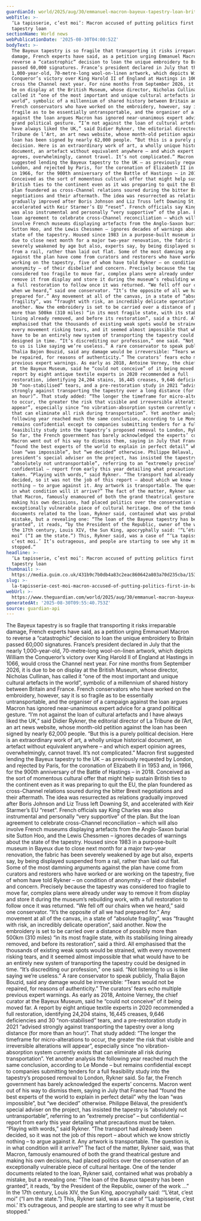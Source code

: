 ```yaml
---
guardianId: world/2025/aug/30/emmanuel-macron-bayeux-tapestry-loan-british-museum-petition
webTitle: >-
  ‘La tapisserie, c’est moi’: Macron accused of putting politics first in Bayeux
  tapestry loan
sectionName: World news
webPublicationDate: '2025-08-30T04:00:52Z'
bodyText: >-
  The Bayeux tapestry is so fragile that transporting it risks irreparable
  damage, French experts have said, as a petition urging Emmanuel Macron to
  reverse a “catastrophic” decision to loan the unique embroidery to Britain
  passed 60,000 signatures. France’s president declared in July that the nearly
  1,000-year-old, 70-metre-long wool-on-linen artwork, which depicts William the
  Conqueror’s victory over King Harold II of England at Hastings in 1066, would
  cross the Channel next year. For nine months from September 2026, it is due to
  be on display at the British Museum, whose director, Nicholas Cullinan, has
  called it “one of the most important and unique cultural artefacts in the
  world”, symbolic of a millennium of shared history between Britain and France.
  French conservators who have worked on the embroidery, however, say it is so
  fragile as to be essentially untransportable, and the organiser of a campaign
  against the loan argues Macron has ignored near-unanimous expert advice for a
  grand political gesture. “I’m not against the loan of cultural artefacts and I
  have always liked the UK,” said Didier Rykner, the editorial director of La
  Tribune de l’Art, an art news website, whose month-old petition against the
  loan has been signed by nearly 62,000 people. “But this is a purely political
  decision. Here is an extraordinary work of art, a wholly unique historical
  document, an artefact without equivalent anywhere – and which expert opinion
  agrees, overwhelmingly, cannot travel. It’s not complicated.” Macron first
  suggested lending the Bayeux tapestry to the UK – as previously requested by
  London, and rejected by Paris, for the coronation of Elizabeth II in 1953 and,
  in 1966, for the 900th anniversary of the Battle of Hastings – in 2018.
  Conceived as the sort of momentous cultural offer that might help sustain
  British ties to the continent even as it was preparing to quit the EU, the
  plan foundered as cross-Channel relations soured during the bitter Brexit
  negotiations and their aftermath. The idea was resurrected as relations
  gradually improved after Boris Johnson and Liz Truss left Downing St, and
  accelerated with Keir Starmer’s EU “reset”. French officials say King Charles
  was also instrumental and personally “very supportive” of the plan. But the
  loan agreement to celebrate cross-Channel reconciliation – which will also
  involve French museums displaying artefacts from the Anglo-Saxon burial site
  Sutton Hoo, and the Lewis Chessmen – ignores decades of warnings about the
  state of the tapestry. Housed since 1983 in a purpose-built museum in Bayeux
  due to close next month for a major two-year renovation, the fabric has been
  severely weakened by age but also, experts say, by being displayed suspended
  from a rail, rather than laid out flat. Some of the most damning arguments
  against the plan have come from curators and restorers who have worked or are
  working on the tapestry, five of whom have told Rykner – on condition of
  anonymity – of their disbelief and concern. Precisely because the tapestry was
  considered too fragile to move far, complex plans were already under way to
  remove it from display and store it during the museum’s rebuilding work, with
  a full restoration to follow once it was returned. “We fell off our chairs
  when we heard,” said one conservator. “It’s the opposite of all we had
  prepared for.” Any movement at all of the canvas, in a state of “absolute
  fragility”, was “fraught with risk, an incredibly delicate operation”, said
  another. Now the embroidery is set to be carried over a distance of possibly
  more than 500km (310 miles) “in its most fragile state, with its stabilising
  lining already removed, and before its restoration”, said a third. All
  emphasised that the thousands of existing weak spots would be strained, with
  every movement risking tears, and it seemed almost impossible that what would
  have to be an entirely new system of transporting the tapestry could be
  designed in time. “It’s discrediting our profession,” one said. “Not listening
  to us is like saying we’re useless.” A rare conservator to speak publicly,
  Thalia Bajon Bouzid, said any damage would be irreversible: “Tears would not
  be repaired, for reasons of authenticity.” The curators’ fears echo multiple
  previous expert warnings. As early as 2018, Antoine Verney, the chief curator
  at the Bayeux Museum, said he “could not conceive” of it being moved far. A
  report by eight antique textile experts in 2020 recommended a full
  restoration, identifying 24,204 stains, 16,445 creases, 9,646 deficiencies and
  30 “non-stabilised” tears, and a pre-restoration study in 2021 “advised
  strongly against transporting the tapestry over a long distance (for more than
  an hour)”. That study added: “The longer the timeframe for micro-alterations
  to occur, the greater the risk that visible and irreversible alterations will
  appear”, especially since “no vibration-absorption system currently exists
  that can eliminate all risk during transportation”. Yet another analysis the
  following year reached much the same conclusion, according to Le Monde – but
  remains confidential except to companies submitting tenders for a full
  feasibility study into the tapestry’s proposed removal to London, Rykner said.
  So far, the French government has barely acknowledged the experts’ concerns.
  Macron went out of his way to dismiss them, saying in July that France had
  “found the best experts of the world to explain in perfect detail” why the
  loan “was impossible”, but “we decided” otherwise. Philippe Bélaval, the
  president’s special adviser on the project, has insisted the tapestry is
  “absolutely not untransportable”, referring to an “extremely precise” – but
  confidential – report from early this year detailing what precautions must be
  taken. “Playing with words,” said Rykner. “The transport had already been
  decided, so it was not the job of this report – about which we know strictly
  nothing – to argue against it. Any artwork is transportable. The question is,
  in what condition will it arrive?” The fact of the matter, Rykner said, was
  that Macron, famously enamoured of both the grand theatrical gesture and
  making his own decisions, had placed politics over the conservation of an
  exceptionally vulnerable piece of cultural heritage. One of the tender
  documents related to the loan, Rykner said, contained what was probably a
  mistake, but a revealing one: “The loan of the Bayeux tapestry has been
  granted”, it reads, “by the President of the Republic, owner of the work …” In
  the 17th century, Louis XIV, the Sun King, apocryphally said: ‘“L’état, c’est
  moi” (“I am the state.”) This, Rykner said, was a case of “‘La tapisserie,
  c’est moi.’ It’s outrageous, and people are starting to see why it must be
  stopped.”
headline: >-
  ‘La tapisserie, c’est moi’: Macron accused of putting politics first in Bayeux
  tapestry loan
thumbnail: >-
  https://media.guim.co.uk/431b9c7b0db4a83c2eac860642a803a70d235cba/1537_0_3585_2870/500.jpg
slug: >-
  la-tapisserie-cest-moi-macron-accused-of-putting-politics-first-in-bayeux-tapestry-loan
webUrl: >-
  https://www.theguardian.com/world/2025/aug/30/emmanuel-macron-bayeux-tapestry-loan-british-museum-petition
generatedAt: '2025-08-30T09:55:40.753Z'
source: guardian-api
---
```

The Bayeux tapestry is so fragile that transporting it risks irreparable damage, French experts have said, as a petition urging Emmanuel Macron to reverse a “catastrophic” decision to loan the unique embroidery to Britain passed 60,000 signatures. France’s president declared in July that the nearly 1,000-year-old, 70-metre-long wool-on-linen artwork, which depicts William the Conqueror’s victory over King Harold II of England at Hastings in 1066, would cross the Channel next year. For nine months from September 2026, it is due to be on display at the British Museum, whose director, Nicholas Cullinan, has called it “one of the most important and unique cultural artefacts in the world”, symbolic of a millennium of shared history between Britain and France. French conservators who have worked on the embroidery, however, say it is so fragile as to be essentially untransportable, and the organiser of a campaign against the loan argues Macron has ignored near-unanimous expert advice for a grand political gesture. “I’m not against the loan of cultural artefacts and I have always liked the UK,” said Didier Rykner, the editorial director of La Tribune de l’Art, an art news website, whose month-old petition against the loan has been signed by nearly 62,000 people. “But this is a purely political decision. Here is an extraordinary work of art, a wholly unique historical document, an artefact without equivalent anywhere – and which expert opinion agrees, overwhelmingly, cannot travel. It’s not complicated.” Macron first suggested lending the Bayeux tapestry to the UK – as previously requested by London, and rejected by Paris, for the coronation of Elizabeth II in 1953 and, in 1966, for the 900th anniversary of the Battle of Hastings – in 2018. Conceived as the sort of momentous cultural offer that might help sustain British ties to the continent even as it was preparing to quit the EU, the plan foundered as cross-Channel relations soured during the bitter Brexit negotiations and their aftermath. The idea was resurrected as relations gradually improved after Boris Johnson and Liz Truss left Downing St, and accelerated with Keir Starmer’s EU “reset”. French officials say King Charles was also instrumental and personally “very supportive” of the plan. But the loan agreement to celebrate cross-Channel reconciliation – which will also involve French museums displaying artefacts from the Anglo-Saxon burial site Sutton Hoo, and the Lewis Chessmen – ignores decades of warnings about the state of the tapestry. Housed since 1983 in a purpose-built museum in Bayeux due to close next month for a major two-year renovation, the fabric has been severely weakened by age but also, experts say, by being displayed suspended from a rail, rather than laid out flat. Some of the most damning arguments against the plan have come from curators and restorers who have worked or are working on the tapestry, five of whom have told Rykner – on condition of anonymity – of their disbelief and concern. Precisely because the tapestry was considered too fragile to move far, complex plans were already under way to remove it from display and store it during the museum’s rebuilding work, with a full restoration to follow once it was returned. “We fell off our chairs when we heard,” said one conservator. “It’s the opposite of all we had prepared for.” Any movement at all of the canvas, in a state of “absolute fragility”, was “fraught with risk, an incredibly delicate operation”, said another. Now the embroidery is set to be carried over a distance of possibly more than 500km (310 miles) “in its most fragile state, with its stabilising lining already removed, and before its restoration”, said a third. All emphasised that the thousands of existing weak spots would be strained, with every movement risking tears, and it seemed almost impossible that what would have to be an entirely new system of transporting the tapestry could be designed in time. “It’s discrediting our profession,” one said. “Not listening to us is like saying we’re useless.” A rare conservator to speak publicly, Thalia Bajon Bouzid, said any damage would be irreversible: “Tears would not be repaired, for reasons of authenticity.” The curators’ fears echo multiple previous expert warnings. As early as 2018, Antoine Verney, the chief curator at the Bayeux Museum, said he “could not conceive” of it being moved far. A report by eight antique textile experts in 2020 recommended a full restoration, identifying 24,204 stains, 16,445 creases, 9,646 deficiencies and 30 “non-stabilised” tears, and a pre-restoration study in 2021 “advised strongly against transporting the tapestry over a long distance (for more than an hour)”. That study added: “The longer the timeframe for micro-alterations to occur, the greater the risk that visible and irreversible alterations will appear”, especially since “no vibration-absorption system currently exists that can eliminate all risk during transportation”. Yet another analysis the following year reached much the same conclusion, according to Le Monde – but remains confidential except to companies submitting tenders for a full feasibility study into the tapestry’s proposed removal to London, Rykner said. So far, the French government has barely acknowledged the experts’ concerns. Macron went out of his way to dismiss them, saying in July that France had “found the best experts of the world to explain in perfect detail” why the loan “was impossible”, but “we decided” otherwise. Philippe Bélaval, the president’s special adviser on the project, has insisted the tapestry is “absolutely not untransportable”, referring to an “extremely precise” – but confidential – report from early this year detailing what precautions must be taken. “Playing with words,” said Rykner. “The transport had already been decided, so it was not the job of this report – about which we know strictly nothing – to argue against it. Any artwork is transportable. The question is, in what condition will it arrive?” The fact of the matter, Rykner said, was that Macron, famously enamoured of both the grand theatrical gesture and making his own decisions, had placed politics over the conservation of an exceptionally vulnerable piece of cultural heritage. One of the tender documents related to the loan, Rykner said, contained what was probably a mistake, but a revealing one: “The loan of the Bayeux tapestry has been granted”, it reads, “by the President of the Republic, owner of the work …” In the 17th century, Louis XIV, the Sun King, apocryphally said: ‘“L’état, c’est moi” (“I am the state.”) This, Rykner said, was a case of “‘La tapisserie, c’est moi.’ It’s outrageous, and people are starting to see why it must be stopped.”
